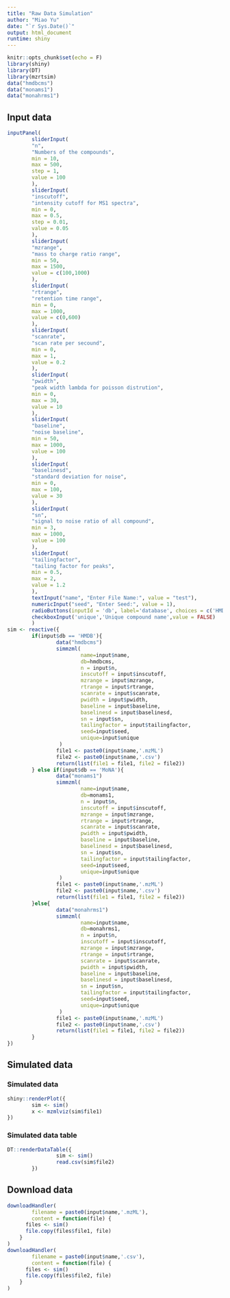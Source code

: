 ```yaml
---
title: "Raw Data Simulation"
author: "Miao Yu"
date: "`r Sys.Date()`"
output: html_document
runtime: shiny
---
```


```r
knitr::opts_chunk$set(echo = F)
library(shiny)
library(DT)
library(mzrtsim)
data("hmdbcms")
data("monams1")
data("monahrms1")
```

## Input data

```r
inputPanel(
        sliderInput(
        "n",
        "Numbers of the compounds",
        min = 10,
        max = 500,
        step = 1,
        value = 100
        ),
        sliderInput(
        "inscutoff",
        "intensity cutoff for MS1 spectra",
        min = 0,
        max = 0.5,
        step = 0.01,
        value = 0.05
        ),
        sliderInput(
        "mzrange",
        "mass to charge ratio range",
        min = 50,
        max = 1500,
        value = c(100,1000)
        ),
        sliderInput(
        "rtrange",
        "retention time range",
        min = 0,
        max = 1000,
        value = c(0,600)
        ),
        sliderInput(
        "scanrate",
        "scan rate per secound",
        min = 0,
        max = 1,
        value = 0.2
        ),
        sliderInput(
        "pwidth",
        "peak width lambda for poisson distrution",
        min = 0,
        max = 30,
        value = 10
        ),
        sliderInput(
        "baseline",
        "noise baseline",
        min = 50,
        max = 1000,
        value = 100
        ),
        sliderInput(
        "baselinesd",
        "standard deviation for noise",
        min = 0,
        max = 100,
        value = 30
        ),
        sliderInput(
        "sn",
        "signal to noise ratio of all compound",
        min = 3,
        max = 1000,
        value = 100
        ),
        sliderInput(
        "tailingfactor",
        "tailing factor for peaks",
        min = 0.5,
        max = 2,
        value = 1.2
        ),
        textInput("name", "Enter File Name:", value = "test"),
        numericInput("seed", "Enter Seed:", value = 1),
        radioButtons(inputId = 'db', label='database', choices = c('HMDB','MoNA','MoNAhr'), selected = 'MoNA'),
        checkboxInput('unique','Unique compound name',value = FALSE)
        )
sim <- reactive({
        if(input$db == 'HMDB'){
                data("hmdbcms")
                simmzml(
                        name=input$name,
                        db=hmdbcms,
                        n = input$n,
                        inscutoff = input$inscutoff,
                        mzrange = input$mzrange,
                        rtrange = input$rtrange,
                        scanrate = input$scanrate,
                        pwidth = input$pwidth,
                        baseline = input$baseline,
                        baselinesd = input$baselinesd,
                        sn = input$sn,
                        tailingfactor = input$tailingfactor,
                        seed=input$seed,
                        unique=input$unique
                 )
                file1 <- paste0(input$name,'.mzML')
                file2 <- paste0(input$name,'.csv')
                return(list(file1 = file1, file2 = file2))
        } else if(input$db == 'MoNA'){
                data("monams1")
                simmzml(
                        name=input$name,
                        db=monams1,
                        n = input$n,
                        inscutoff = input$inscutoff,
                        mzrange = input$mzrange,
                        rtrange = input$rtrange,
                        scanrate = input$scanrate,
                        pwidth = input$pwidth,
                        baseline = input$baseline,
                        baselinesd = input$baselinesd,
                        sn = input$sn,
                        tailingfactor = input$tailingfactor,
                        seed=input$seed,
                        unique=input$unique
                 )
                file1 <- paste0(input$name,'.mzML')
                file2 <- paste0(input$name,'.csv')
                return(list(file1 = file1, file2 = file2))
        }else{
                data("monahrms1")
                simmzml(
                        name=input$name,
                        db=monahrms1,
                        n = input$n,
                        inscutoff = input$inscutoff,
                        mzrange = input$mzrange,
                        rtrange = input$rtrange,
                        scanrate = input$scanrate,
                        pwidth = input$pwidth,
                        baseline = input$baseline,
                        baselinesd = input$baselinesd,
                        sn = input$sn,
                        tailingfactor = input$tailingfactor,
                        seed=input$seed,
                        unique=input$unique
                 )
                file1 <- paste0(input$name,'.mzML')
                file2 <- paste0(input$name,'.csv')
                return(list(file1 = file1, file2 = file2))
        }
})
```

## Simulated data

### Simulated data

```r
shiny::renderPlot({
        sim <- sim()
        x <- mzmlviz(sim$file1)
})
```


### Simulated data table

```r
DT::renderDataTable({
                sim <- sim()
                read.csv(sim$file2)
        })
```

## Download data

```r
downloadHandler(
        filename = paste0(input$name,'.mzML'),
        content = function(file) {
      files <- sim()
      file.copy(files$file1, file)
    }
)
downloadHandler(
        filename = paste0(input$name,'.csv'),
        content = function(file) {
      files <- sim()
      file.copy(files$file2, file)
    }
)
```


